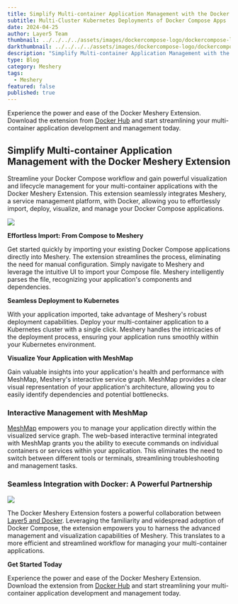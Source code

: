 ```yaml
---
title: Simplify Multi-container Application Management with the Docker Meshery Extension
subtitle: Multi-Cluster Kubernetes Deployments of Docker Compose Apps
date: 2024-04-25
author: Layer5 Team
thumbnail: ../../../../assets/images/dockercompose-logo/dockercompose-logo.webp
darkthumbnail: ../../../../assets/images/dockercompose-logo/dockercompose-logo.webp
description: "Simplify Multi-container Application Management with the Docker Meshery Extension"
type: Blog
category: Meshery
tags:
  - Meshery
featured: false
published: true
---
```




<BlogWrapper>

<div class="intro"><p>
Experience the power and ease of the Docker Meshery Extension. Download the extension from <a href="https://hub.docker.com/extensions/meshery/docker-extension-meshery">Docker Hub</a> and start streamlining your multi-container application development and management today.
</p></div>

## Simplify Multi-container Application Management with the Docker Meshery Extension

Streamline your Docker Compose workflow and gain powerful visualization and lifecycle management for your multi-container applications with the Docker Meshery Extension. This extension seamlessly integrates Meshery, a service management platform, with Docker, allowing you to effortlessly import, deploy, visualize, and manage your Docker Compose applications.

<img src={dockercompose_logo} className="image-right-no-shadow" />

**Effortless Import: From Compose to Meshery**

Get started quickly by importing your existing Docker Compose applications directly into Meshery. The extension streamlines the process, eliminating the need for manual configuration. Simply navigate to Meshery and leverage the intuitive UI to import your Compose file. Meshery intelligently parses the file, recognizing your application's components and dependencies.

**Seamless Deployment to Kubernetes**

With your application imported, take advantage of Meshery's robust deployment capabilities.  Deploy your multi-container application to a Kubernetes cluster with a single click. Meshery handles the intricacies of the deployment process, ensuring your application runs smoothly within your Kubernetes environment.

**Visualize Your Application with MeshMap**

Gain valuable insights into your application's health and performance with MeshMap, Meshery's interactive service graph.  MeshMap provides a clear visual representation of your application's architecture,  allowing you to easily identify dependencies and potential bottlenecks.

### Interactive Management with MeshMap



[MeshMap](/cloud-native-management/meshmap) empowers you to manage your application directly within the visualized service graph.  The web-based interactive terminal integrated with MeshMap grants you the ability to execute commands on individual containers or services within your application. This eliminates the need to switch between different tools or terminals, streamlining troubleshooting and management tasks.

### Seamless Integration with Docker: A Powerful Partnership

<img src={DockerLogo} className="image-right-no-shadow" />

The Docker Meshery Extension fosters a powerful collaboration between [Layer5 and Docker](/company/news/layer5-joins-docker-extension-program-bringing-kubernetes-and-service-mesh-management-to-docker-with-meshery). Leveraging the familiarity and widespread adoption of Docker Compose, the extension empowers you to harness the advanced management and visualization capabilities of Meshery. This translates to a more efficient and streamlined workflow for managing your multi-container applications.

**Get Started Today**

Experience the power and ease of the Docker Meshery Extension. Download the extension from [Docker Hub](https://hub.docker.com/extensions/meshery/docker-extension-meshery) and start streamlining your multi-container application development and management today.

</BlogWrapper>

